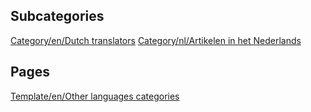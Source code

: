 
== Subcategories ==
[[Category/en/Dutch translators]]
[[Category/nl/Artikelen in het Nederlands]]

== Pages ==
[[Template/en/Other languages categories]]
